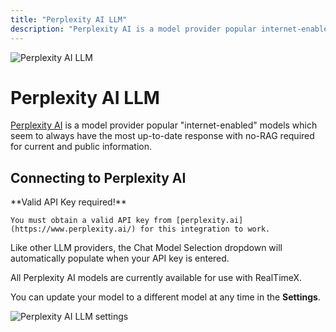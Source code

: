 ```yaml
---
title: "Perplexity AI LLM"
description: "Perplexity AI is a model provider popular internet-enabled models which seem to always have the most up-to-date response with no-RAG required for current and public information."
---
```



<Image
  src="/images/realtimex-setup/llm-configuration/cloud/perplexity-ai/header-image.png"
  height={1080}
  width={1920}
  quality={100}
  alt="Perplexity AI LLM"
/>

# Perplexity AI LLM

[Perplexity AI](https://www.perplexity.ai/) is a model provider popular "internet-enabled" models which seem to always have the most up-to-date response with no-RAG required for current and public information.

## Connecting to Perplexity AI

<Callout type="info" emoji="️💡">
  **Valid API Key required!**

    You must obtain a valid API key from [perplexity.ai](https://www.perplexity.ai/) for this integration to work.

</Callout>

Like other LLM providers, the Chat Model Selection dropdown will automatically populate when your API key is entered.

All Perplexity AI models are currently available for use with RealTimeX.

You can update your model to a different model at any time in the **Settings**.

<Image
  src="/images/realtimex-setup/llm-configuration/cloud/perplexity-ai/perplexityai-llm.png"
  height={1080}
  width={1920}
  quality={100}
  alt="Perplexity AI LLM settings"
/>
